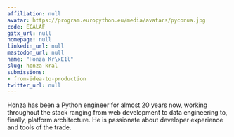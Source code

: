 ```yaml
---
affiliation: null
avatar: https://program.europython.eu/media/avatars/pyconua.jpg
code: ECALAF
gitx_url: null
homepage: null
linkedin_url: null
mastodon_url: null
name: "Honza Kr\xE1l"
slug: honza-kral
submissions:
- from-idea-to-production
twitter_url: null
---
```


Honza has been a Python engineer for almost 20 years now, working throughout the stack ranging from web development to data engineering to, finally, platform architecture. He is passionate about developer experience and tools of the trade.
